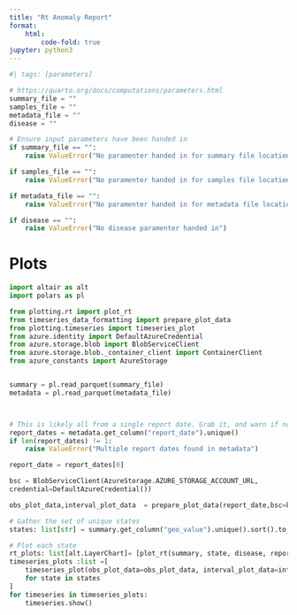 ```yaml
---
title: "Rt Anomaly Report"
format:
    html:
        code-fold: true
jupyter: python3
---
```


```python
#| tags: [parameters]

# https://quarto.org/docs/computations/parameters.html
summary_file = ""
samples_file = ""
metadata_file = ""
disease = ""
```
```python
# Ensure input parameters have been handed in
if summary_file == "":
    raise ValueError("No paramenter handed in for summary file location")

if samples_file == "":
    raise ValueError("No paramenter handed in for samples file location")

if metadata_file == "":
    raise ValueError("No paramenter handed in for metadata file location")

if disease == "":
    raise ValueError("No disease paramenter handed in")
```

# Plots

```python
import altair as alt
import polars as pl

from plotting.rt import plot_rt
from timeseries_data_formatting import prepare_plot_data
from plotting.timeseries import timeseries_plot
from azure.identity import DefaultAzureCredential
from azure.storage.blob import BlobServiceClient
from azure.storage.blob._container_client import ContainerClient
from azure_constants import AzureStorage


summary = pl.read_parquet(summary_file)
metadata = pl.read_parquet(metadata_file)



# This is likely all from a single report date. Grab it, and warn if not.
report_dates = metadata.get_column("report_date").unique()
if len(report_dates) != 1:
    raise ValueError("Multiple report dates found in metadata")

report_date = report_dates[0]

bsc = BlobServiceClient(AzureStorage.AZURE_STORAGE_ACCOUNT_URL, 
credential=DefaultAzureCredential())

obs_plot_data,interval_plot_data  = prepare_plot_data(report_date,bsc=bsc)

# Gather the set of unique states
states: list[str] = summary.get_column("geo_value").unique().sort().to_list()

# Plot each state
rt_plots: list[alt.LayerChart]= [plot_rt(summary, state, disease, report_date) for state in states]
timeseries_plots :list =[
    timeseries_plot(obs_plot_data=obs_plot_data, interval_plot_data=interval_plot_data, state=state, pathogen=disease )
    for state in states
]
for timeseries in timeseries_plots:
    timeseries.show()



```
